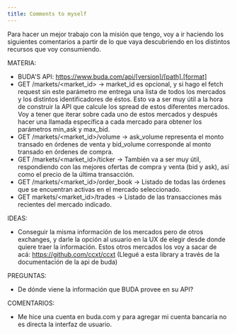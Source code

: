 ```yaml
---
title: Comments to myself
---
```


Para hacer un mejor trabajo con la misión que tengo, voy a ir haciendo los siguientes comentarios a partir de lo que vaya descubriendo en los distintos recursos que voy consumiendo.

MATERIA:

- BUDA'S API: https://www.buda.com/api/[version]/[path].[format]
- GET /markets/<market_id> -> market_id es opcional, y si hago el fetch request sin este parámetro me entrega una lista de todos los mercados y los distintos identificadores de éstos. Esto va a ser muy útil a la hora de construir la API que calcule los spread de estos diferentes mercados. Voy a tener que iterar sobre cada uno de estos mercados y después hacer una llamada específica a cada mercado para obtener los parámetros min_ask y max_bid.
- GET /markets/<market_id>/volume -> ask_volume representa el monto transado en órdenes de venta y bid_volume corresponde al monto transado en órdenes de compra.
- GET /markets/<market_id>/ticker -> También va a ser muy útil, respondiendo con las mejores ofertas de compra y venta (bid y ask), así como el precio de la última transacción.
- GET /markets/<market_id>/order_book -> Listado de todas las órdenes que se encuentran activas en el mercado seleccionado.
- GET markets/<market_id>/trades -> Listado de las transacciones más recientes del mercado indicado.

IDEAS:

- Conseguir la misma información de los mercados pero de otros exchanges, y darle la opción al usuario en la UX de elegir desde donde quiere traer la información. Estos otros mercados los voy a sacar de acá: https://github.com/ccxt/ccxt (Llegué a esta library a través de la documentación de la api de buda)

PREGUNTAS:

- De dónde viene la información que BUDA provee en su API?

COMENTARIOS:

- Me hice una cuenta en buda.com y para agregar mi cuenta bancaria no es directa la interfaz de usuario. 
